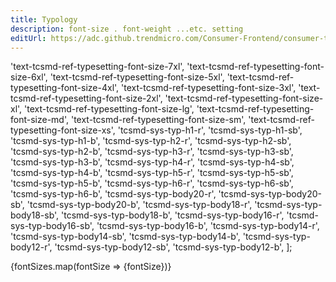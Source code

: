 ```yaml
---
title: Typology
description: font-size . font-weight ...etc. setting
editUrl: https://adc.github.trendmicro.com/Consumer-Frontend/consumer-tonic-ui/blob/dev/astro/src/content/docs/intro/typology.mdx
---
```


  'text-tcsmd-ref-typesetting-font-size-7xl',
  'text-tcsmd-ref-typesetting-font-size-6xl',
  'text-tcsmd-ref-typesetting-font-size-5xl',
  'text-tcsmd-ref-typesetting-font-size-4xl',
  'text-tcsmd-ref-typesetting-font-size-3xl',
  'text-tcsmd-ref-typesetting-font-size-2xl',
  'text-tcsmd-ref-typesetting-font-size-xl',
  'text-tcsmd-ref-typesetting-font-size-lg',
  'text-tcsmd-ref-typesetting-font-size-md',
  'text-tcsmd-ref-typesetting-font-size-sm',
  'text-tcsmd-ref-typesetting-font-size-xs',
  'tcsmd-sys-typ-h1-r',
  'tcsmd-sys-typ-h1-sb',
  'tcsmd-sys-typ-h1-b',
  'tcsmd-sys-typ-h2-r',
  'tcsmd-sys-typ-h2-sb',
  'tcsmd-sys-typ-h2-b',
  'tcsmd-sys-typ-h3-r',
  'tcsmd-sys-typ-h3-sb',
  'tcsmd-sys-typ-h3-b',
  'tcsmd-sys-typ-h4-r',
  'tcsmd-sys-typ-h4-sb',
  'tcsmd-sys-typ-h4-b',
  'tcsmd-sys-typ-h5-r',
  'tcsmd-sys-typ-h5-sb',
  'tcsmd-sys-typ-h5-b',
  'tcsmd-sys-typ-h6-r',
  'tcsmd-sys-typ-h6-sb',
  'tcsmd-sys-typ-h6-b',
  'tcsmd-sys-typ-body20-r',
  'tcsmd-sys-typ-body20-sb',
  'tcsmd-sys-typ-body20-b',
  'tcsmd-sys-typ-body18-r',
  'tcsmd-sys-typ-body18-sb',
  'tcsmd-sys-typ-body18-b',
  'tcsmd-sys-typ-body16-r',
  'tcsmd-sys-typ-body16-sb',
  'tcsmd-sys-typ-body16-b',
  'tcsmd-sys-typ-body14-r',
  'tcsmd-sys-typ-body14-sb',
  'tcsmd-sys-typ-body14-b',
  'tcsmd-sys-typ-body12-r',
  'tcsmd-sys-typ-body12-sb',
  'tcsmd-sys-typ-body12-b',
];

<main id="main" class="min-h-screen content-center p-8 not-content">
  <div class="flex flex-col gap-4">
    {fontSizes.map(fontSize => <span class={fontSize}>{fontSize}</span>)}
  </div>
</main>

